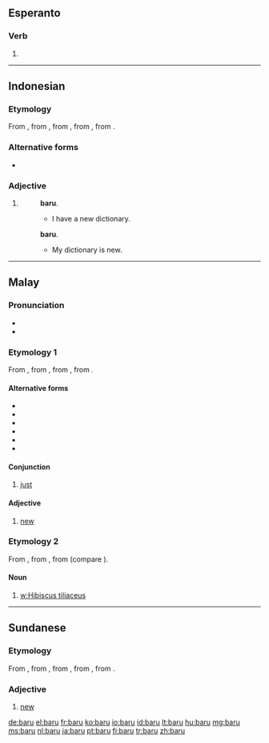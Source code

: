==Esperanto==

===Verb===
{{head|eo}}

# {{eo-form of|bar|u}}

----

==Indonesian==

===Etymology===
From {{etyl|ms|id}} {{term|baru|lang=ms}}, from {{proto|Malayic|baharu|lang=id}}, from {{proto|Western Malayo-Polynesian|(ma-)baqəʀu|lang=id}}, from {{proto|Malayo-Polynesian|(ma-)baqəʀu|lang=id}}, from {{proto|Austronesian|(ma-)baqəʀuh|lang=id}}.

===Alternative forms===
* {{l|id|baharu}}

===Adjective===
{{head|id|}}

# {{alternative form of|{{l|id|baharu}}|lang=id}}
#: {{l|id|saya|Saya}} {{l|id|punya}} {{l|id|kamus}} '''baru'''.
#:* I have a new dictionary.
#: {{l|id|kamus|Kamus}} {{l|id|saya}} {{l|id|adalah}} '''baru'''.
#:* My dictionary is new.

----

==Malay==

===Pronunciation===
* {{IPA|/baru/|lang=ms}}
* {{rhymes|aru|ru|u|lang=ms}}

===Etymology 1===
From {{proto|Malayic|baharu|lang=ms}}, from {{proto|Western Malayo-Polynesian|(ma-)baqəʀu|lang=ms}}, from {{proto|Malayo-Polynesian|(ma-)baqəʀu|lang=ms}}, from {{proto|Austronesian|(ma-)baqəʀuh|lang=ms}}.

====Alternative forms====
* {{l|ms|baharu}}
* {{l|ms|bahru}}
* {{l|ms|bharu}}
* {{l|ms|بهارو|sc=Arab}}
* {{l|ms|بارو|sc=Arab}}
* {{l|ms|بهرو|sc=Arab}}

====Conjunction====
{{head|ms|conjunction}}

# [[just]] {{gloss|recently}}

====Adjective====
{{head|ms||Jawi spelling|'''{{l|ms|بارو|sc=Arab}}'''}}

# [[new]] {{gloss|recently made or created}}

===Etymology 2===
From {{proto|Malayic|baru|lang=ms}}, from {{proto|Western Malayo-Polynesian|baʀu|lang=ms}}, from {{proto|Malayo-Polynesian|baʀu|lang=ms}} (compare {{etyl|haw|-}} {{term|hau|lang=haw}}).

====Noun====
{{head|ms|noun}}

# [[w:Hibiscus tiliaceus]]

----

==Sundanese==

===Etymology===
From {{etyl|ms|su}} {{term|baharu|lang=ms}}, from {{proto|Malayic|baharu|lang=su}}, from {{proto|Western Malayo-Polynesian|(ma-)baqəʀu|lang=su}}, from {{proto|Malayo-Polynesian|(ma-)baqəʀu|lang=su}}, from {{proto|Austronesian|(ma-)baqəʀuh|lang=su}}.

===Adjective===
{{head|su|adjective}}

# [[new]] {{gloss|recently made or created}}

[[de:baru]]
[[el:baru]]
[[fr:baru]]
[[ko:baru]]
[[io:baru]]
[[id:baru]]
[[lt:baru]]
[[hu:baru]]
[[mg:baru]]
[[ms:baru]]
[[nl:baru]]
[[ja:baru]]
[[pt:baru]]
[[fi:baru]]
[[tr:baru]]
[[zh:baru]]